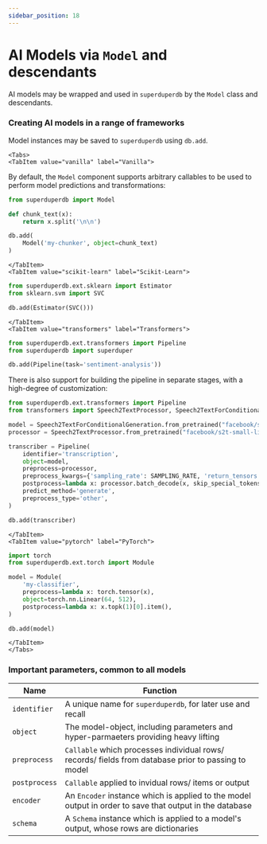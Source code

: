 ```yaml
---
sidebar_position: 18
---
```


# AI Models via `Model` and descendants

AI models may be wrapped and used in `superduperdb` by the `Model` class and descendants.

### Creating AI models in a range of frameworks

Model instances may be saved to `superduperdb` using `db.add`.

```mdx-code-block
<Tabs>
<TabItem value="vanilla" label="Vanilla">
```

By default, the `Model` component supports arbitrary callables to be used to 
perform model predictions and transformations:

```python
from superduperdb import Model

def chunk_text(x):
    return x.split('\n\n')

db.add(
    Model('my-chunker', object=chunk_text)
)
```

```mdx-code-block
</TabItem>
<TabItem value="scikit-learn" label="Scikit-Learn">
```

```python
from superduperdb.ext.sklearn import Estimator
from sklearn.svm import SVC

db.add(Estimator(SVC()))
```

```mdx-code-block
</TabItem>
<TabItem value="transformers" label="Transformers">
```

```python
from superduperdb.ext.transformers import Pipeline
from superduperdb import superduper

db.add(Pipeline(task='sentiment-analysis'))
```

There is also support for building the pipeline in separate stages, 
with a high-degree of customization:

```python
from superduperdb.ext.transformers import Pipeline
from transformers import Speech2TextProcessor, Speech2TextForConditionalGeneration

model = Speech2TextForConditionalGeneration.from_pretrained("facebook/s2t-small-librispeech-asr")
processor = Speech2TextProcessor.from_pretrained("facebook/s2t-small-librispeech-asr")

transcriber = Pipeline(
    identifier='transcription',
    object=model,
    preprocess=processor,
    preprocess_kwargs={'sampling_rate': SAMPLING_RATE, 'return_tensors': 'pt', 'padding': True},
    postprocess=lambda x: processor.batch_decode(x, skip_special_tokens=True),
    predict_method='generate',
    preprocess_type='other',
)

db.add(transcriber)
```

```mdx-code-block
</TabItem>
<TabItem value="pytorch" label="PyTorch">
```

```python
import torch
from superduperdb.ext.torch import Module

model = Module(
    'my-classifier',
    preprocess=lambda x: torch.tensor(x),
    object=torch.nn.Linear(64, 512),
    postprocess=lambda x: x.topk(1)[0].item(),
)

db.add(model)
```

```mdx-code-block
</TabItem>
</Tabs>
```

### Important parameters, common to all models
  
| Name | Function |
| --- | --- |
| `identifier` | A unique name for `superduperdb`, for later use and recall |
| `object` | The model-object, including parameters and hyper-parmaeters providing heavy lifting |
| `preprocess` | `Callable` which processes individual rows/ records/ fields from database prior to passing to model |
| `postprocess` | `Callable` applied to invidual rows/ items or output |
| `encoder` | An `Encoder` instance which is applied to the model output in order to save that output in the database |
| `schema` | A `Schema` instance which is applied to a model's output, whose rows are dictionaries |